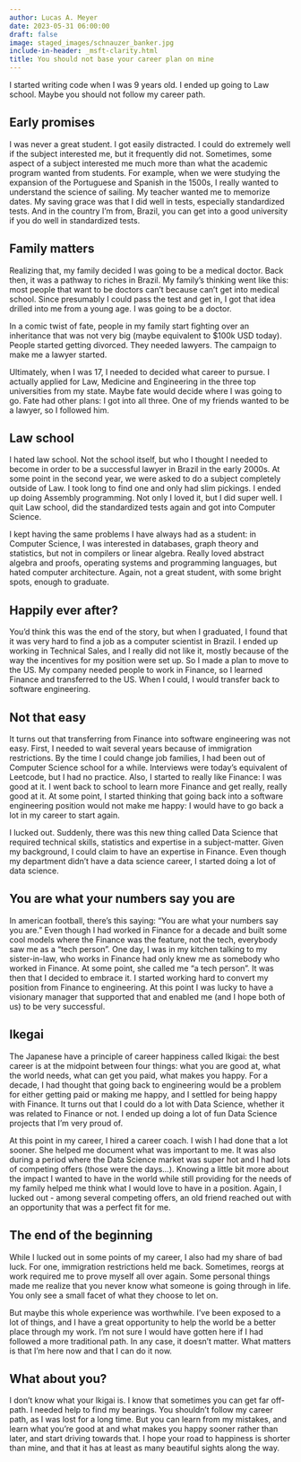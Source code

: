 ```yaml
---
author: Lucas A. Meyer
date: 2023-05-31 06:00:00
draft: false
image: staged_images/schnauzer_banker.jpg
include-in-header: _msft-clarity.html
title: You should not base your career plan on mine
---
```

I started writing code when I was 9 years old. I ended up going to Law school. Maybe you should not follow my career path.

## Early promises

I was never a great student. I got easily distracted. I could do extremely well if the subject interested me, but it frequently did not. Sometimes, some aspect of a subject interested me much more than what the academic program wanted from students. For example, when we were studying the expansion of the Portuguese and Spanish in the 1500s, I really wanted to understand the science of sailing. My teacher wanted me to memorize dates. My saving grace was that I did well in tests, especially standardized tests. And in the country I'm from, Brazil, you can get into a good university if you do well in standardized tests.

## Family matters

Realizing that, my family decided I was going to be a medical doctor. Back then, it was a pathway to riches in Brazil. My family's thinking went like this: most people that want to be doctors can't because can't get into medical school. Since presumably I could pass the test and get in, I got that idea drilled into me from a young age. I was going to be a doctor. 

In a comic twist of fate, people in my family start fighting over an inheritance that was not very big (maybe equivalent to $100k USD today). People started getting divorced. They needed lawyers. The campaign to make me a lawyer started.

Ultimately, when I was 17, I needed to decided what career to pursue. I actually applied for Law, Medicine and Engineering in the three top universities from my state. Maybe fate would decide where I was going to go. Fate had other plans: I got into all three. One of my friends wanted to be a lawyer, so I followed him.

## Law school

I hated law school. Not the school itself, but who I thought I needed to become in order to be a successful lawyer in Brazil in the early 2000s. At some point in the second year, we were asked to do a subject completely outside of Law. I took long to find one and only had slim pickings. I ended up doing Assembly programming. Not only I loved it, but I did super well. I quit Law school, did the standardized tests again and got into Computer Science.

I kept having the same problems I have always had as a student: in Computer Science, I was interested in databases, graph theory and statistics, but not in compilers or linear algebra. Really loved abstract algebra and proofs, operating systems and programming languages, but hated computer architecture. Again, not a great student, with some bright spots, enough to graduate.

## Happily ever after?

You'd think this was the end of the story, but when I graduated, I found that it was very hard to find a job as a computer scientist in Brazil. I ended up working in Technical Sales, and I really did not like it, mostly because of the way the incentives for my position were set up. So I made a plan to move to the US. My company needed people to work in Finance, so I learned Finance and transferred to the US. When I could, I would transfer back to software engineering.

## Not that easy

It turns out that transferring from Finance into software engineering was not easy. First, I needed to wait several years because of immigration restrictions. By the time I could change job families, I had been out of Computer Science school for a while. Interviews were today's equivalent of Leetcode, but I had no practice. Also, I started to really like Finance: I was good at it. I went back to school to learn more Finance and get really, really good at it. At some point, I started thinking that going back into a software engineering position would not make me happy: I would have to go back a lot in my career to start again.

I lucked out. Suddenly, there was this new thing called Data Science that required technical skills, statistics and expertise in a subject-matter. Given my background, I could claim to have an expertise in Finance. Even though my department didn't have a data science career, I started doing a lot of data science.

## You are what your numbers say you are

In american football, there's this saying: "You are what your numbers say you are." Even though I had worked in Finance for a decade and built some cool models where the Finance was the feature, not the tech, everybody saw me as a "tech person". One day, I was in my kitchen talking to my sister-in-law, who works in Finance had only knew me as somebody who worked in Finance. At some point, she called me "a tech person". It was then that I decided to embrace it. I started working hard to convert my position from Finance to engineering. At this point I was lucky to have a visionary manager that supported that and enabled me (and I hope both of us) to be very successful.

## Ikegai

The Japanese have a principle of career happiness called Ikigai: the best career is at the midpoint between four things: what you are good at, what the world needs, what can get you paid, what makes you happy. For a decade, I had thought that going back to engineering would be a problem for either getting paid or making me happy, and I settled for being happy with Finance. It turns out that I could do a lot with Data Science, whether it was related to Finance or not. I ended up doing a lot of fun Data Science projects that I'm very proud of.

At this point in my career, I hired a career coach. I wish I had done that a lot sooner. She helped me document what was important to me. It was also during a period where the Data Science market was super hot and I had lots of competing offers (those were the days...). Knowing a little bit more about the impact I wanted to have in the world while still providing for the needs of my family helped me think what I would love to have in a position. Again, I lucked out - among several competing offers, an old friend reached out with an opportunity that was a perfect fit for me.

## The end of the beginning

While I lucked out in some points of my career, I also had my share of bad luck. For one, immigration restrictions held me back. Sometimes, reorgs at work required me to prove myself all over again. Some personal things made me realize that you never know what someone is going through in life. You only see a small facet of what they choose to let on.

But maybe this whole experience was worthwhile. I've been exposed to a lot of things, and I have a great opportunity to help the world be a better place through my work. I'm not sure I would have gotten here if I had followed a more traditional path. In any case, it doesn't matter. What matters is that I'm here now and that I can do it now. 

## What about you?

I don't know what your Ikigai is. I know that sometimes you can get far off-path. I needed help to find my bearings. You shouldn't follow my career path, as I was lost for a long time. But you can learn from my mistakes, and learn what you're good at and what makes you happy sooner rather than later, and start driving towards that. I hope your road to happiness is shorter than mine, and that it has at least as many beautiful sights along the way.


